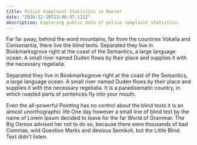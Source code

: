 ```yaml
---
title: Police Complaint Statistics in Denver
date: "2020-12-18T23:46:37.121Z"
description: Exploring public data of police complaint statistics.
---
```


Far far away, behind the word mountains, far from the countries Vokalia and Consonantia, there live the blind texts.
Separated they live in Bookmarksgrove right at the coast of the Semantics, a large language ocean. A small river named
Duden flows by their place and supplies it with the necessary regelialia.

Separated they live in Bookmarksgrove right at the coast of the Semantics, a large language ocean. A small river named Duden flows by their place and supplies it with the necessary regelialia. It is a paradisematic country, in which roasted parts of sentences fly into your mouth.

Even the all-powerful Pointing has no control about the blind texts it is an almost unorthographic life One day however a small line of blind text by the name of Lorem Ipsum decided to leave for the far World of Grammar. The Big Oxmox advised her not to do so, because there were thousands of bad Commas, wild Question Marks and devious Semikoli, but the Little Blind Text didn’t listen.
